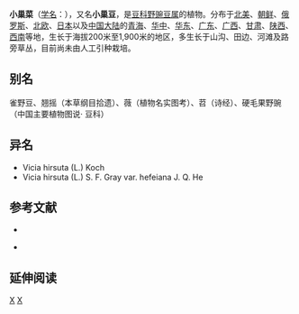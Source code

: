 {{Speciesbox
| genus = Vicia
| species = hirsuta
| image = (MHNT) Vicia hirsuta - Plant habit.jpg
| authority = (L.) S. F. Gray, 1821
| synonyms = 
|}}

'''小巢菜'''（[[学名|学名]]：{{lang|la|''Vicia hirsuta''}}），又名'''小巢豆'''，是[[豆科|豆科]][[野豌豆属|野豌豆属]]的植物。分布于[[北美|北美]]、[[朝鲜|朝鲜]]、[[俄罗斯|俄罗斯]]、[[北欧|北欧]]、[[日本|日本]]以及[[中国大陆|中国大陆]]的[[青海|青海]]、[[华中|华中]]、[[华东|华东]]、[[广东|广东]]、[[广西|广西]]、[[甘肃|甘肃]]、[[陕西|陕西]]、[[西南|西南]]等地，生长于海拔200米至1,900米的地区，多生长于山沟、田边、河滩及路旁草丛，目前尚未由人工引种栽培。

== 别名 ==
雀野豆、翘摇（本草纲目拾遗）、薇（植物名实图考）、苕（诗经）、硬毛果野豌（中国主要植物图说· 豆科）

== 异名 ==
* Vicia hirsuta (L.) Koch
* Vicia hirsuta (L.) S. F. Gray var. hefeiana J. Q. He

== 参考文献 ==
<div class="references-small">
* {{cite web| url =http://www.bioinfo.cn/db05/KmzwSpecies.php?action=view&id=16691| title =小巢菜| work =《中国高等植物数据库全库》| publisher =中国科学院微生物研究所| author =昆明植物研究所| accessdate =2009-02-25| deadurl =yes| archiveurl =https://web.archive.org/web/20160305083723/http://www.bioinfo.cn/db05/KmzwSpecies.php?action=view&id=16691| archivedate =2016-03-05}}
</div>
* {{TaiBNET| zh=小巢豆 | id=203240 | binomial=Vicia hirsuta | authority=(L.) S. F. Gray, 1821 | var= | accessdate=2013-01-24}}

== 延伸阅读 ==
{{Wikisource further reading}}

{{Taxonbar|from=Q159732}}

[[Category:野豌豆属|X]]
[[Category:1821年描述的植物|X]]